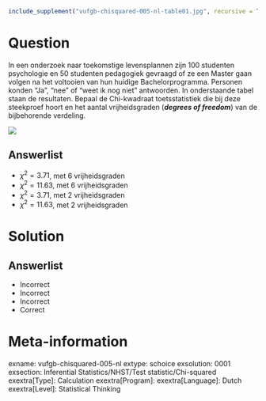 ```r
include_supplement("vufgb-chisquared-005-nl-table01.jpg", recursive = TRUE)
```

Question
========
  
In een onderzoek naar toekomstige levensplannen zijn 100 studenten psychologie en 50 studenten pedagogiek gevraagd of ze een Master gaan volgen na het voltooien van hun huidige Bachelorprogramma. Personen konden “Ja”, “nee” of “weet ik nog niet” antwoorden. In onderstaande tabel staan de resultaten. Bepaal de Chi-kwadraat toetsstatistiek die bij deze steekproef hoort en het aantal vrijheidsgraden (***degrees of freedom***) van de bijbehorende verdeling.

![](vufgb-chisquared-005-nl-table01.jpg)

  
Answerlist
----------
* $\chi^{2} = 3.71$, met 6 vrijheidsgraden
* $\chi^{2} = 11.63$,  met 6 vrijheidsgraden
* $\chi^{2} = 3.71$,  met 2 vrijheidsgraden
* $\chi^{2} = 11.63$,  met 2 vrijheidsgraden


Solution
========

Answerlist
----------
* Incorrect
* Incorrect
* Incorrect
* Correct

Meta-information
================
exname: vufgb-chisquared-005-nl
extype: schoice
exsolution: 0001
exsection: Inferential Statistics/NHST/Test statistic/Chi-squared
exextra[Type]: Calculation
exextra[Program]: 
exextra[Language]: Dutch
exextra[Level]: Statistical Thinking
